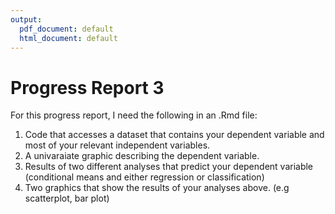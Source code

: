 ```yaml
---
output:
  pdf_document: default
  html_document: default
---
```

Progress Report 3
====================

For this progress report, I need the following in an .Rmd file:

1. Code that accesses a dataset that contains your dependent variable and most of your relevant independent variables. 
1. A univaraiate graphic describing the dependent variable.
1. Results of two different analyses that predict your dependent variable (conditional means and either regression or classification)
1. Two graphics that show the results of your analyses above. (e.g scatterplot, bar plot)

